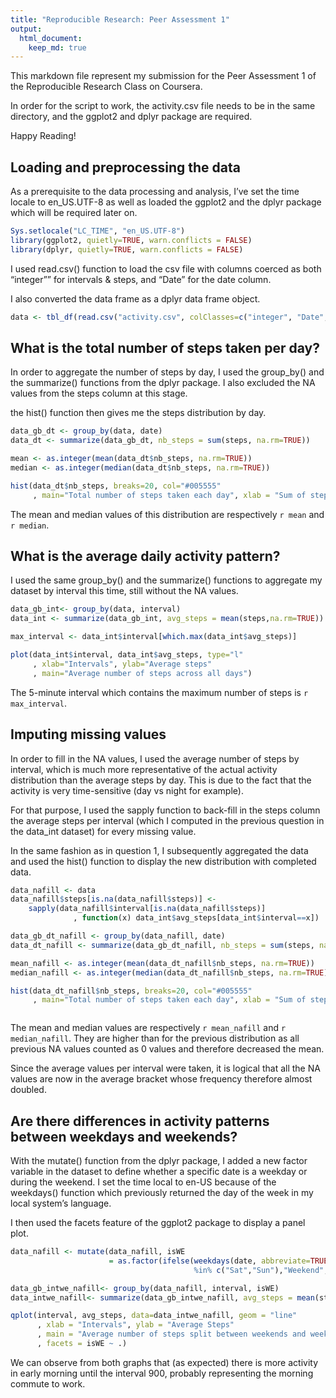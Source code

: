 ```yaml
---
title: "Reproducible Research: Peer Assessment 1"
output: 
  html_document:
    keep_md: true
---
```



This markdown file represent my submission for the Peer Assessment 1 of the Reproducible Research Class on Coursera.

In order for the script to work, the activity.csv file needs to be in the same directory, and the ggplot2 and dplyr package are required.

Happy Reading!

## Loading and preprocessing the data
As a prerequisite to the data processing and analysis, I've set the time locale to en_US.UTF-8 as well as loaded the ggplot2 and the dplyr package which will be required later on.

```r
Sys.setlocale("LC_TIME", "en_US.UTF-8")
library(ggplot2, quietly=TRUE, warn.conflicts = FALSE)
library(dplyr, quietly=TRUE, warn.conflicts = FALSE)
```

I used read.csv() function to load the csv file with columns coerced as both "integer"" for intervals & steps, and "Date" for the date column.

I also converted the data frame as a dplyr data frame object.

```r
data <- tbl_df(read.csv("activity.csv", colClasses=c("integer", "Date", "integer")))
```

## What is the total number of steps taken per day?

In order to aggregate the number of steps by day, I used the group_by() and the summarize() functions from the dplyr package. I also excluded the NA values from the steps column at this stage.

the hist() function then gives me the steps distribution by day.

```r
data_gb_dt <- group_by(data, date)
data_dt <- summarize(data_gb_dt, nb_steps = sum(steps, na.rm=TRUE))

mean <- as.integer(mean(data_dt$nb_steps, na.rm=TRUE))
median <- as.integer(median(data_dt$nb_steps, na.rm=TRUE))

hist(data_dt$nb_steps, breaks=20, col="#005555"
     , main="Total number of steps taken each day", xlab = "Sum of steps")

```

The mean and median values of this distribution are respectively `r mean` and `r median`.

## What is the average daily activity pattern?

I used the same group_by() and the summarize() functions to aggregate my dataset by interval this time, still without the NA values.

```r
data_gb_int<- group_by(data, interval)
data_int <- summarize(data_gb_int, avg_steps = mean(steps,na.rm=TRUE))

max_interval <- data_int$interval[which.max(data_int$avg_steps)]

plot(data_int$interval, data_int$avg_steps, type="l"
     , xlab="Intervals", ylab="Average steps"
     , main="Average number of steps across all days")

```

The 5-minute interval which contains the maximum number of steps is `r max_interval`.

## Imputing missing values

In order to fill in the NA values, I used the average number of steps by interval, which is much more representative of the actual activity distribution than the average steps by day. This is due to the fact that the activity is very time-sensitive (day vs night for example).

For that purpose, I used the sapply function to back-fill in the steps column the average steps per interval (which I computed in the previous question in the data_int dataset) for every missing value.

In the same fashion as in question 1, I subsequently aggregated the data and used the hist() function to display the new distribution with completed data.

```r

data_nafill <- data
data_nafill$steps[is.na(data_nafill$steps)] <- 
    sapply(data_nafill$interval[is.na(data_nafill$steps)]
              , function(x) data_int$avg_steps[data_int$interval==x])

data_gb_dt_nafill <- group_by(data_nafill, date)
data_dt_nafill <- summarize(data_gb_dt_nafill, nb_steps = sum(steps, na.rm=TRUE))

mean_nafill <- as.integer(mean(data_dt_nafill$nb_steps, na.rm=TRUE))
median_nafill <- as.integer(median(data_dt_nafill$nb_steps, na.rm=TRUE))

hist(data_dt_nafill$nb_steps, breaks=20, col="#005555"
     , main="Total number of steps taken each day", xlab = "Sum of steps")



```  

The mean and median values are respectively `r mean_nafill` and `r median_nafill`.
They are higher than for the previous distribution as all previous NA values counted as 0 values and therefore decreased the mean.

Since the average values per interval were taken, it is logical that all the NA values are now in the average bracket whose frequency therefore almost doubled.

## Are there differences in activity patterns between weekdays and weekends?

With the mutate() function from the dplyr package, I added a new factor variable in the dataset to define whether a specific date is a weekday or during the weekend. I set the time local to en-US because of the weekdays() function which previously returned the day of the week in my local system's language.

I then used the facets feature of the ggplot2 package to display a panel plot.


```r

data_nafill <- mutate(data_nafill, isWE 
                      = as.factor(ifelse(weekdays(date, abbreviate=TRUE) 
                                         %in% c("Sat","Sun"),"Weekend","Weekday")))

data_gb_intwe_nafill<- group_by(data_nafill, interval, isWE)
data_intwe_nafill<- summarize(data_gb_intwe_nafill, avg_steps = mean(steps,na.rm=TRUE))

qplot(interval, avg_steps, data=data_intwe_nafill, geom = "line"
      , xlab = "Intervals", ylab = "Average Steps"
      , main = "Average number of steps split between weekends and weekdays"
      , facets = isWE ~ .)

```

We can observe from both graphs that (as expected) there is more activity in early morning until the interval 900, probably representing the morning commute to work.
